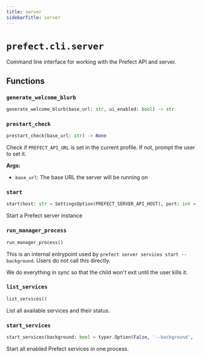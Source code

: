 ```yaml
---
title: server
sidebarTitle: server
---
```


# `prefect.cli.server`



Command line interface for working with the Prefect API and server.


## Functions

### `generate_welcome_blurb` <sup><a href="https://github.com/PrefectHQ/prefect/blob/main/src/prefect/cli/server.py#L77" target="_blank"><Icon icon="github" size="14" /></a></sup>

```python
generate_welcome_blurb(base_url: str, ui_enabled: bool) -> str
```

### `prestart_check` <sup><a href="https://github.com/PrefectHQ/prefect/blob/main/src/prefect/cli/server.py#L127" target="_blank"><Icon icon="github" size="14" /></a></sup>

```python
prestart_check(base_url: str) -> None
```


Check if `PREFECT_API_URL` is set in the current profile. If not, prompt the user to set it.

**Args:**
- `base_url`: The base URL the server will be running on


### `start` <sup><a href="https://github.com/PrefectHQ/prefect/blob/main/src/prefect/cli/server.py#L226" target="_blank"><Icon icon="github" size="14" /></a></sup>

```python
start(host: str = SettingsOption(PREFECT_SERVER_API_HOST), port: int = SettingsOption(PREFECT_SERVER_API_PORT), keep_alive_timeout: int = SettingsOption(PREFECT_SERVER_API_KEEPALIVE_TIMEOUT), log_level: str = SettingsOption(PREFECT_SERVER_LOGGING_LEVEL), scheduler: bool = SettingsOption(PREFECT_API_SERVICES_SCHEDULER_ENABLED), analytics: bool = SettingsOption(PREFECT_SERVER_ANALYTICS_ENABLED, '--analytics-on/--analytics-off'), late_runs: bool = SettingsOption(PREFECT_API_SERVICES_LATE_RUNS_ENABLED), ui: bool = SettingsOption(PREFECT_UI_ENABLED), no_services: bool = typer.Option(False, '--no-services', help='Only run the webserver API and UI'), background: bool = typer.Option(False, '--background', '-b', help='Run the server in the background'))
```


Start a Prefect server instance


### `run_manager_process` <sup><a href="https://github.com/PrefectHQ/prefect/blob/main/src/prefect/cli/server.py#L570" target="_blank"><Icon icon="github" size="14" /></a></sup>

```python
run_manager_process()
```


This is an internal entrypoint used by `prefect server services start --background`.
Users do not call this directly.

We do everything in sync so that the child won't exit until the user kills it.


### `list_services` <sup><a href="https://github.com/PrefectHQ/prefect/blob/main/src/prefect/cli/server.py#L592" target="_blank"><Icon icon="github" size="14" /></a></sup>

```python
list_services()
```


List all available services and their status.


### `start_services` <sup><a href="https://github.com/PrefectHQ/prefect/blob/main/src/prefect/cli/server.py#L615" target="_blank"><Icon icon="github" size="14" /></a></sup>

```python
start_services(background: bool = typer.Option(False, '--background', '-b', help='Run the services in the background'))
```


Start all enabled Prefect services in one process.

